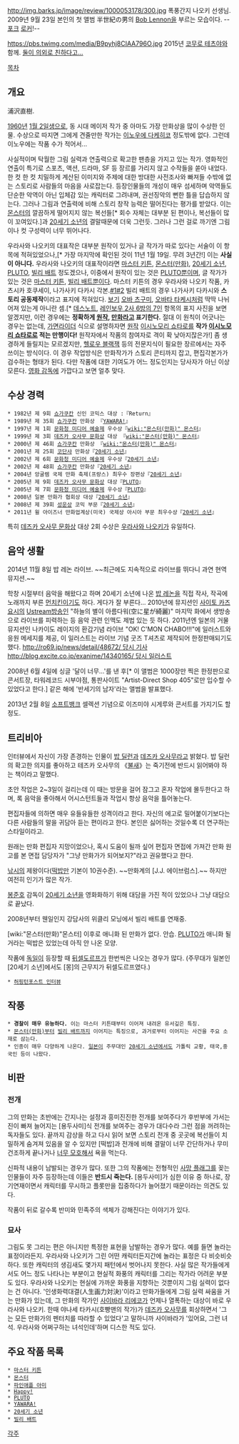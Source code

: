 http://img.barks.jp/image/review/1000053178/300.jpg
폭풍간지 나오키 선생님. 2009년 9월 23일 본인의 첫 앨범 半世紀の男의 [[밥 레논|Bob Lennon]]을 부르는 모습이다. --[[포크]] [[로커]]!--

https://pbs.twimg.com/media/B9pyhj8CIAA796O.jpg
2015년 [[코무로 테츠야]]와 함께. [http://otowota.com/archives/2015/%E5%B0%8F%E5%AE%A4%E5%93%B2%E5%93%89%E3%81%A8%E3%80%8E20%E4%B8%96%E7%B4%80%E5%B0%91%E5%B9%B4%E3%80%8F%E6%B5%A6%E6%B2%A2%E7%9B%B4%E6%A8%B9%E3%81%AE%E9%A9%9A%E3%81%8D%E3%81%AE%E9%96%A2%E4%BF%82/ 둘이 의외로 친하다고...]

[[목차]]
== 개요 ==
浦沢直樹.

[[1960년]] [[1월 2일]]생으로, 동 시대 메이저 작가 중 아마도 가장 만화상을 많이 수상한 인물. 수상으로 따지면 그에게 견줄만한 작가는 [[이노우에 다케히코]] 정도밖에 없다. 그런데 이노우에는 작품 수가 적어서...

사실적이며 탁월한 그림 실력과 연출력으로 확고한 팬층을 가지고 있는 작가. 영화적인 연출이 특기로 스포츠, 액션, 드라마, SF 등 장르를 가리지 않고 수작들을 쏟아 내었다. 한 컷 한 컷 치밀하게 계산된 이미지와 주제에 대한 방대한 사전조사와 빠져들 수밖에 없는 스토리로 사람들의 마음을 사로잡는다. 등장인물들의 개성이 매우 섬세하며 악역들도 단순한 악역이 아닌 입체감 있는 캐릭터로 그려내며, 권선징악의 뻔한 틀을 답습하지 않는다. 그러나 그림과 연출력에 비해 스토리 창작 능력은 떨어진다는 평가를 받았다. 이는 [[몬스터]]의 깔끔하게 떨어지지 않는 복선들[* 회수 자체는 대부분 된 편이나, 복선들이 많이 꼬여있다.]과 [[20세기 소년]]의 결말때문에 더욱 그런듯. 그러나 그런 걸로 까기엔 그림이나 컷 구성력이 너무 뛰어나다.

우라사와 나오키의 대표작은 대부분 원작이 있거나 글 작가가 따로 있다는 서술이 이 항목에 적혀있었으나,[* 가장 마지막에 확인된 것이 11년 1월 19일. 무려 3년간!] 이는 '''사실이 아니다.''' 우라사와 나오키의 대표작이라면 [[마스터 키튼]], [[몬스터(만화)]], [[20세기 소년]], [[PLUTO]], [[빌리 배트]] 정도겠으나, 이중에서 원작이 있는 것은 [[PLUTO]]뿐이며, 글 작가가 있는 것은 [[마스터 키튼]], [[빌리 배트]]뿐이다. 마스터 키튼의 경우 우라사와 나오키 작품, 카츠시카 호쿠세이, 나가사키 다카시 각본.[http://img5.douban.com/view/photo/raw/public/p1190369019.jpg #1][http://www.shogakukan.co.jp/comics/detail/_isbn_9784091841612 #2] 빌리 배트의 경우 나가사키 다카시와 '''스토리 공동제작'''이라고 표지에 적혀있다. [http://i.imgur.com/nENGPLN.jpg 보기] [[오바 츠구미]], [[오바타 타케시]]처럼 딱딱 나뉘어져 있는게 아니란 셈.[* [[데스노트]], [[레인보우 2사 6방의 7인]] 항목의 표지 사진을 보면 알겠지만, 이런 경우에는 '''정확하게 [[원작]], [[만화]]라고 표기한다.''' 절대 이 원칙이 어긋나는 경우는 없는데, [[가면라이더]] 식으로 설명하자면 [[원작]] [[이시노모리 쇼타로]]를 '''작가 [[이시노모리 쇼타로]]로 적는 만행이다!''' 원작자에서 작품의 참여자로 격이 확 낮아지잖은가!] 좀 생경하게 들릴지는 모르겠지만, [[헬로우 블랙잭]] 등의 전문지식이 필요한 장르에서는 자주 쓰이는 방식이다. 이 경우 작업방식은 만화작가가 스토리 콘티까지 잡고, 편집각본가가 검수하는 형태가 된다. 다만 작품에 대한 기여도가 어느 정도인지는 당사자가 아닌 이상 모른다. [[영화 감독]]에 가깝다고 보면 얼추 맞다.
== 수상 경력 ==
 * 1982년 제 9회 [[쇼가쿠칸]] 신인 코믹스 대상 :『Return』
 * 1989년 제 35회 [[쇼가쿠칸]] 만화상 『[[YAWARA!]]』
 * 1997년 제 1회 [[문화청 미디어 예술제]] 우수상『[[wiki:"몬스터(만화)" 몬스터]]』
 * 1999년 제 3회 [[데즈카 오사무 문화상]] 대상 『[[wiki:"몬스터(만화)" 몬스터]]』
 * 2000년 제 46회 [[쇼가쿠칸]] 만화상 『[[wiki:"몬스터(만화)" 몬스터]]』
 * 2001년 제 25회 [[코단샤]] 만화상『[[20세기 소년]]』
 * 2002년 제 6회 [[문화청 미디어 예술제]] 우수상『[[20세기 소년]]』
 * 2002년 제 48회 [[쇼가쿠칸]] 만화상『[[20세기 소년]]』
 * 2004년 앙굴렘 국제 만화 축제(프랑스) 최우수 장편상『[[20세기 소년]]』
 * 2005년 제 9회 [[데즈카 오사무 문화상]] 대상『[[PLUTO]]』
 * 2005년 제 7회 [[문화청 미디어 예술제]] 우수상『[[PLUTO]]』
 * 2008년 일본 만화가 협회상 대상『[[20세기 소년]]』
 * 2008년 제 39회 [[성운상]] 코믹 부문『[[20세기 소년]]』
 * 2011년 윌 아이즈너 만화업계상(미국) 국제상 아시아 부문 최우수상『[[20세기 소년]]』

특히 [[데즈카 오사무 문화상]] 대상 2회 수상은 [[우라사와 나오키]]가 유일하다.
== 음악 생활 ==
{{{#!html
<iframe width="560" height="315" src="https://www.youtube.com/embed/B76mEUMMeFc" frameborder="0" allowfullscreen></iframe>
}}}

2014년 11월 8일 밥 레논 라이브. ~~최근에도 지속적으로 라이브를 뛰다니 과연 현역 뮤지션.~~

학창 시절부터 음악을 해왔다고 하며 20세기 소년에 나온 [[밥 레논]]을 직접 작사, 작곡에 노래까지 부른 [[먼치킨]]이기도 하다. 게다가 잘 부른다... 2010년에 뮤지션인 [[사이토 카즈요시]]의 [[Ustream]]방송인 "하늘의 별이 아름다워(空に星が綺麗)" 마지막 화에서 생방송으로 라이브를 피력하는 등 음악 관련 인맥도 제법 있는 듯 하다. 2011년엔 일본의 거물 뮤지션인 나카이도 레이지의 환갑기념 라이브 "OK! C'MON CHABO!!!"에 일러스트와 응원 메세지를 제공, 이 일러스트는 라이브 기념 굿즈 T셔츠로 제작되어 한정판매되기도 했다. [[http://ro69.jp/news/detail/48672/ 당시 기사]] [[http://blog.excite.co.jp/exanime/14340165/ 당시 일러스트]]

2008년 6월 4일에 싱글 '달이 너무...'를 낸 후[* 이 앨범은 1000장만 찍은 한정판으로 콘서트장, 타워레코드 시부야점, 통판사이트 "Artist-Direct Shop 405"로만 입수할 수 있었다고 한다.] 같은 해에 '반세기의 남자'라는 앨범을 발표했다.

{{{#!html
<iframe width="560" height="315" src="https://www.youtube.com/embed/evbmdQj2nmw" frameborder="0" allowfullscreen></iframe>
}}}

2013년 2월 8일 [[소프트뱅크]] 셀렉션 기념으로 이즈미야 시게루와 콘서트를 가지기도 할 정도.
== 트리비아 ==
인터뷰에서 자신이 가장 존경하는 인물이 [[밥 딜런]]과 [[데즈카 오사무]]라고 밝혔다. 밥 딜런의 확고한 의지를 좋아하고 테즈카 오사무의 《[[불새]]》는 죽기전에 반드시 읽어봐야 하는 책이라고 말했다.

초안 작업은 2~3일이 걸리는데 이 때는 방문을 걸어 잠그고 혼자 작업에 몰두한다고 하며, 록 음악을 좋아해서 어시스턴트들과 작업시 항상 음악을 틀어놓는다. 

편집자들에 의하면 매우 유들유들한 성격이라고 한다. 자신의 에고로 밀어붙이기보다는 다른 사람들의 말을 귀담아 듣는 편이라고 한다. 본인은 싫어하는 것일수록 더 연구하는 스타일이라고.

원래는 만화 편집자 지망이었으나, 혹시 도움이 될까 싶어 편집자 면접에 가져간 만화 원고를 본 면접 담당자가 "그냥 만화가가 되어보지?"라고 권유했다고 한다.

[[낚시]]의 제왕이다([[떡밥]]만 기본이 10권수준). ~~만화계의 [J.J. 에이브럼스].~~ 하지만 여전히 인기가 많은 작가.

[[봉준호]] 감독이 [[20세기 소년]]을 영화화하기 위해 대담을 가진 적이 있었으나 그냥 대담으로 끝났다.

2008년부터 웬일인지 강담사의 위클리 모닝에서 빌리 배트를 연재중.

[wiki:"몬스터(만화)"몬스터] 이후로 애니화 된 만화가 없다. 안습. [[PLUTO]]가 애니화 될 거라는 떡밥은 있었는데 아직 안 나온 모양. 

작품에 [[독일]]이 등장할 때 [[뒤셀도르프]]가 한번씩은 나오는 경우가 많다. (주무대가 일본인 [20세기 소년]에서도 [몽]의 근무지가 뒤셀도르프였다.)

 * [http://www.huffingtonpost.kr/2014/12/31/story_n_6399350.html 허핑턴포스트 인터뷰]
== 작풍 ==
 * '''경찰이 매우 유능하다.''' 이는 마스터 키튼때부터 이어져 내려온 유서깊은 특징. 
 * [[몬스터(만화)]]부터 [[빌리 배트]]까지 이어지는 특징으로, 과거로부터 이어지는 사건을 주요 소재로 삼는다.
 * 인종이 매우 다양하게 나온다. [[일본]]이 주무대인 [[20세기 소년]]에서도 가톨릭 교황, 태국,중국인 등이 나왔다.
== 비판 ==
=== 전개 ===
그의 만화는 초반에는 간지나는 설정과 흥미진진한 전개를 보여주다가 후반부에 가서는 진이 빠져 늘어지는 [용두사미]식 전개를 보여주는 경우가 대다수라 그런 점을 꺼려하는 독자들도 있다. 끝까지 감상을 하고 다시 읽어 보면 스토리 전개 중 곳곳에 복선들이 치밀하게 숨겨져 있음을 알 수 있지만 [떡밥]과 전개에 비해 결말이 너무 간단하거나 무미건조하게 끝나거나 [[몬스터(만화)|너무 모호해서]] 욕을 먹는다.

신파적 내용이 남발되는 경우가 많다. 또한 그의 작품에는 전형적인 [[사망 플래그]]를 꽂는 인물들이 자주 등장하는데 이들은 '''반드시 죽는다.'''  [용두사미]가 심한 이유 중 하나로, 장기연재이면서 캐릭터를 무시하고 플롯만을 집중하다가 늘어졌기 때문이라는 의견도 있다.

작품이 뒤로 갈수록 반미와 민족주의 색체가 강해진다는 이야기가 있다.
=== 묘사 ===
그림도 못 그리는 편은 아니지만 특정한 표현을 남발하는 경우가 많다. 예를 들면 놀라는 표정이라든지. 우라사와 나오키가 그린 어떤 캐릭터든지간에 놀라는 표정은 다 비슷비슷하다. 또한 캐릭터의 생김새도 몇가지 패턴에서 벗어나지 못한다. 사실 많은 작가들에게서도 어느 정도 나타나는 부분이고 현실적 화풍의 캐릭터를 그리는 작가라 어려운 부분도 있다. 우라사와 나오키는 현실에 가까운 화풍을 지향하는 것뿐이지 그림 실력이 없다는 건 아니다. '인생화력대결(人生画力対決)'이라고 만화가들에게 그림 실력 싸움을 거는 만화가 있는데, 그 만화의 작가인 [[사이바라 리에코]]가 언제나 열폭하는 대상이 바로 우라사와 나오키. 한때 야나세 타카시(호빵맨의 작가)가 [[데즈카 오사무]]를 회상하면서 '그는 모든 만화가의 펜터치를 따라할 수 있었다'고 말하니까 사이바라가 '있어요, 그런 녀석. 우라사와 어쩌구하는 녀석인데'하며 디스한 적도 있다.
== 주요 작품 목록 ==
 * [[마스터 키튼]]
 * [[몬스터(만화)|몬스터]]
 * [[파인애플 아미]]
 * [[Happy!]]
 * [[PLUTO]]
 * [[YAWARA!]]
 * [[20세기 소년]]
 * [[빌리 배트]]
[[각주]]
